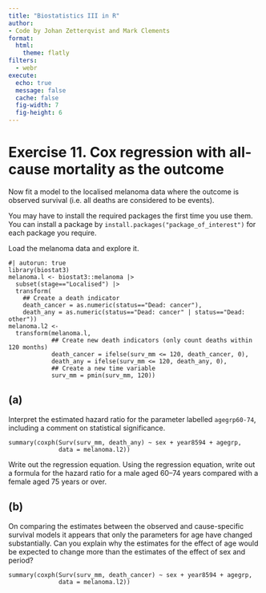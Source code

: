 ```yaml
---
title: "Biostatistics III in R"
author:
- Code by Johan Zetterqvist and Mark Clements
format:
  html:
    theme: flatly
filters:
  - webr
execute:
  echo: true
  message: false
  cache: false
  fig-width: 7
  fig-height: 6
---
```


# Exercise 11. Cox regression with all-cause mortality as the outcome #


Now fit a model to the localised melanoma data where the outcome is observed survival (i.e. all deaths are considered to be events).

You may have to install the required packages the first time you use them. You can install a package by `install.packages("package_of_interest")` for each package you require.

Load the melanoma data and explore it.

```webr-r
#| autorun: true
library(biostat3)
melanoma.l <- biostat3::melanoma |>
  subset(stage=="Localised") |>
  transform(
    ## Create a death indicator
    death_cancer = as.numeric(status=="Dead: cancer"),
    death_any = as.numeric(status=="Dead: cancer" | status=="Dead: other"))
melanoma.l2 <-
  transform(melanoma.l,
            ## Create new death indicators (only count deaths within 120 months)
            death_cancer = ifelse(surv_mm <= 120, death_cancer, 0),
            death_any = ifelse(surv_mm <= 120, death_any, 0),
            ## Create a new time variable
            surv_mm = pmin(surv_mm, 120))
```

## (a) ## 

Interpret the estimated hazard ratio for the parameter labelled `agegrp60-74`, including a comment on statistical significance.


```webr-r
summary(coxph(Surv(surv_mm, death_any) ~ sex + year8594 + agegrp,
              data = melanoma.l2))
```

Write out the regression equation. Using the regression equation, write out a formula for the hazard ratio for a male aged 60--74 years compared with a female aged 75 years or over.

## (b) ## 

On comparing the estimates between the observed and cause-specific survival models it appears that only the parameters for age have changed substantially. Can you explain why the estimates for the effect of age would be expected to change more than the estimates of the effect of sex and period?

```webr-r
summary(coxph(Surv(surv_mm, death_cancer) ~ sex + year8594 + agegrp,
              data = melanoma.l2))
```
